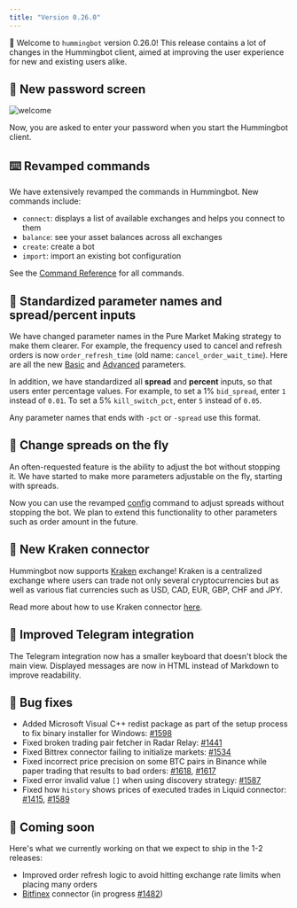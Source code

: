 ```yaml
---
title: "Version 0.26.0"
---
```



🚀 Welcome to `hummingbot` version 0.26.0! This release contains a lot of changes in the Hummingbot client, aimed at improving the user experience for new and existing users alike.

<Callout type="note" body="`Old config files won't work` This release contains many changes to the import process, so previous strategy configuration files will not be compatible with this version." />

## 🔐 New password screen

![welcome](/img/welcome.gif)

Now, you are asked to enter your password when you start the Hummingbot client.

## ⌨️ Revamped commands

We have extensively revamped the commands in Hummingbot. New commands include:

- `connect`: displays a list of available exchanges and helps you connect to them
- `balance`: see your asset balances across all exchanges
- `create`: create a bot
- `import`: import an existing bot configuration

See the [Command Reference](/operation/command-ref/) for all commands.

## 🍱 Standardized parameter names and spread/percent inputs

We have changed parameter names in the Pure Market Making strategy to make them clearer. For example, the frequency used to cancel and refresh orders is now `order_refresh_time` (old name: `cancel_order_wait_time`). Here are all the new [Basic](/strategies/pure-market-making/#basic-parameters) and [Advanced](/strategies/adv-market-making/#advanced-pure-market-making-parameters) parameters.

In addition, we have standardized all **spread** and **percent** inputs, so that users enter percentage values. For example, to set a 1% `bid_spread`, enter `1` instead of `0.01`. To set a 5% `kill_switch_pct`, enter `5` instead of `0.05`.

Any parameter names that ends with `-pct` or `-spread` use this format.

## 💸 Change spreads on the fly

An often-requested feature is the ability to adjust the bot without stopping it. We have started to make more parameters adjustable on the fly, starting with spreads.

Now you can use the revamped [config](/operation/command-ref/#config) command to adjust spreads without stopping the bot. We plan to extend this functionality to other parameters such as order amount in the future.

## 🔗 New Kraken connector

Hummingbot now supports [Kraken](https://www.kraken.com/) exchange! Kraken is a centralized exchange where users can trade not only several cryptocurrencies but as well as various fiat currencies such as USD, CAD, EUR, GBP, CHF and JPY.

Read more about how to use Kraken connector [here](/spot-connectors/kraken/).

## 📱 Improved Telegram integration

The Telegram integration now has a smaller keyboard that doesn't block the main view. Displayed messages are now in HTML instead of Markdown to improve readability.

## 🐞 Bug fixes

- Added Microsoft Visual C++ redist package as part of the setup process to fix binary installer for Windows: [#1598](https://github.com/CoinAlpha/hummingbot/pull/1598)
- Fixed broken trading pair fetcher in Radar Relay: [#1441](https://github.com/CoinAlpha/hummingbot/issues/1441)
- Fixed Bittrex connector failing to initialize markets: [#1534](https://github.com/CoinAlpha/hummingbot/issues/1534)
- Fixed incorrect price precision on some BTC pairs in Binance while paper trading that results to bad orders: [#1618](https://github.com/CoinAlpha/hummingbot/issues/1618), [#1617](https://github.com/CoinAlpha/hummingbot/issues/1617)
- Fixed error invalid value `[]` when using discovery strategy: [#1587](https://github.com/CoinAlpha/hummingbot/issues/1587)
- Fixed how `history` shows prices of executed trades in Liquid connector: [#1415](https://github.com/CoinAlpha/hummingbot/issues/1415), [#1589](https://github.com/CoinAlpha/hummingbot/issues/1589)

## 🚀 Coming soon

Here's what we currently working on that we expect to ship in the 1-2 releases:

- Improved order refresh logic to avoid hitting exchange rate limits when placing many orders
- [Bitfinex](https://www.bitfinex.com/) connector (in progress [#1482](https://github.com/CoinAlpha/hummingbot/pull/1482))
